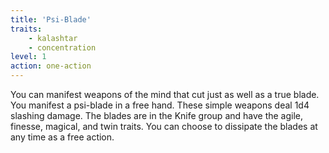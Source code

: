 ```yaml
---
title: 'Psi-Blade'
traits:
    - kalashtar
    - concentration
level: 1
action: one-action
---
```


You can manifest weapons of the mind that cut just as well as a true blade. You manifest a psi-blade in a free hand. These simple weapons deal 1d4 slashing damage. The blades are in the Knife group and have the agile, finesse, magical, and twin traits. You can choose to dissipate the blades at any time as a free action.